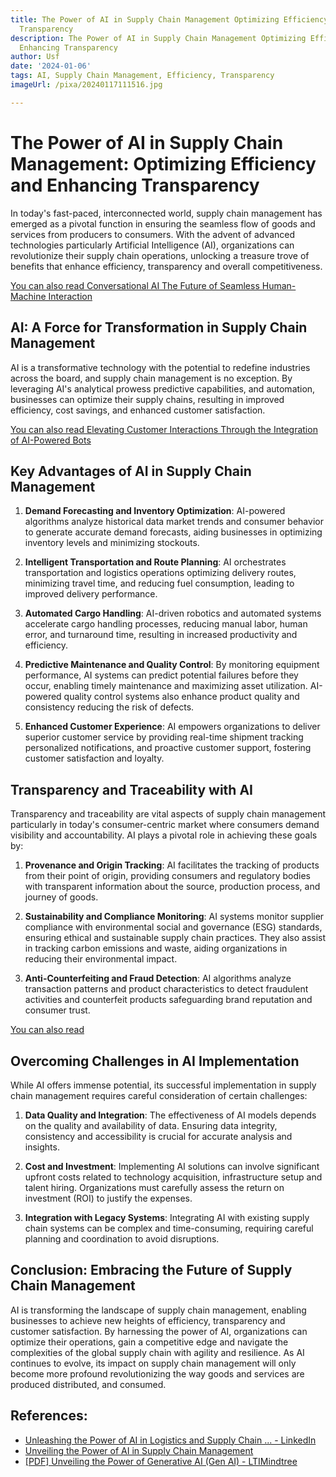 ```yaml
---
title: The Power of AI in Supply Chain Management Optimizing Efficiency and Enhancing
  Transparency
description: The Power of AI in Supply Chain Management Optimizing Efficiency and
  Enhancing Transparency
author: Usf
date: '2024-01-06'
tags: AI, Supply Chain Management, Efficiency, Transparency
imageUrl: /pixa/20240117111516.jpg

---
```

# The Power  of AI in Supply Chain Management: Optimizing Efficiency and Enhancing Transparency

In  today's fast-paced, interconnected world, supply chain management has emerged as  a pivotal function in  ensuring the  seamless flow of goods and services from producers to consumers. With the  advent of advanced  technologies particularly Artificial Intelligence (AI), organizations can revolutionize their supply chain operations, unlocking a treasure trove of benefits that enhance efficiency, transparency and overall competitiveness.

[You can also read Conversational AI The  Future of Seamless Human-Machine Interaction](Conversational%20AI%20The%20Future%20of%20Seamless%20Human-Machine%20Interaction)


## AI: A Force for Transformation in Supply Chain Management

AI is a transformative  technology with the  potential to redefine industries  across the board, and supply chain management is no exception. By leveraging AI's analytical prowess predictive capabilities, and automation, businesses can optimize their supply chains, resulting in improved efficiency,  cost savings,  and enhanced  customer satisfaction.

[You can also read Elevating Customer Interactions Through the Integration of AI-Powered Bots](Elevating%20Customer%20Interactions%20Through%20the%20Integration%20of%20AI-Powered%20Bots)


## Key Advantages of AI in Supply Chain Management

1. **Demand Forecasting and Inventory Optimization**: AI-powered algorithms analyze  historical data market trends and consumer behavior to generate accurate demand forecasts, aiding businesses in optimizing inventory  levels  and minimizing stockouts.

2. **Intelligent Transportation and  Route Planning**: AI orchestrates transportation and logistics operations optimizing delivery routes, minimizing travel time,  and reducing fuel consumption, leading to  improved delivery performance.

3. **Automated Cargo Handling**:  AI-driven robotics and automated systems accelerate cargo handling processes, reducing manual labor, human error, and turnaround time, resulting in increased productivity and efficiency.

4. **Predictive Maintenance and Quality Control**:  By monitoring  equipment performance, AI  systems  can predict potential failures before  they occur, enabling timely  maintenance and maximizing asset  utilization. AI-powered quality control systems also enhance product quality  and consistency reducing the risk  of defects.

5. **Enhanced Customer Experience**: AI empowers organizations to  deliver superior customer service by providing real-time shipment  tracking personalized notifications, and  proactive customer support, fostering customer satisfaction and loyalty.

## Transparency  and Traceability with AI

Transparency and traceability are vital aspects of supply chain management particularly in  today's  consumer-centric  market  where consumers demand visibility and accountability. AI plays a pivotal role in achieving these goals by:

1. **Provenance and Origin Tracking**: AI facilitates the  tracking of  products from their point of origin, providing consumers and regulatory bodies with transparent information about the  source, production process, and journey of goods.

2. **Sustainability and Compliance  Monitoring**: AI systems monitor supplier compliance with environmental social and governance (ESG) standards, ensuring ethical and sustainable supply chain practices. They also assist in tracking carbon emissions and waste, aiding organizations in reducing their environmental impact.

3. **Anti-Counterfeiting and  Fraud Detection**: AI algorithms analyze transaction patterns and  product characteristics to detect fraudulent activities and counterfeit products  safeguarding brand reputation and consumer trust.

[You can also read ]()


## Overcoming Challenges in AI Implementation

While AI offers immense potential, its successful implementation in  supply chain management requires careful consideration of certain challenges:

1. **Data Quality and Integration**: The  effectiveness of AI models depends on  the quality and availability of data. Ensuring data integrity, consistency and accessibility is crucial for accurate analysis and insights.

2. **Cost and Investment**:  Implementing AI solutions can involve significant upfront costs related to technology acquisition,  infrastructure setup and talent hiring. Organizations must carefully assess the return on investment (ROI) to justify the expenses.

3. **Integration with  Legacy Systems**: Integrating AI with existing supply chain  systems can  be  complex and time-consuming, requiring careful  planning and coordination to avoid disruptions.

## Conclusion: Embracing  the Future of Supply Chain Management

AI is transforming the landscape of supply chain management, enabling businesses to achieve new heights of efficiency, transparency and customer  satisfaction. By harnessing the power of AI, organizations can optimize their operations, gain a  competitive  edge and navigate the complexities of the global supply chain with agility and resilience. As AI continues to evolve, its  impact on supply chain management will only become  more profound revolutionizing the  way goods and services are produced distributed, and consumed.

## References:
- [Unleashing the Power of AI in Logistics and Supply Chain ... - LinkedIn](https://www.linkedin.com/pulse/unleashing-power-ai-logistics-supply-chain-management)
- [Unveiling the Power of AI in Supply Chain Management](https://www.socialmediaheadhunter.com/unveiling-the-power-of-ai-in-supply-chain-management)
- [[PDF] Unveiling the Power of Generative AI (Gen AI) - LTIMindtree](https://www.ltimindtree.com/wp-content/uploads/2023/10/Unveiling-the-Power-of-Gen-AI.pdf)
